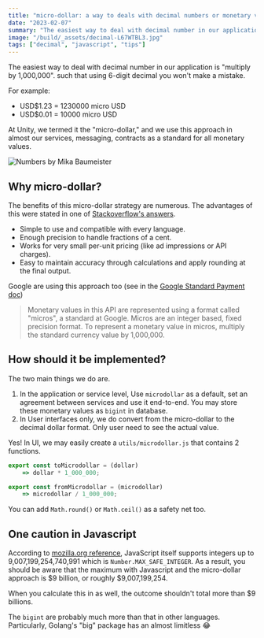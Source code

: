 ```yaml
---
title: "micro-dollar: a way to deals with decimal numbers or monetary values"
date: "2023-02-07"
summary: "The easiest way to deal with decimal number in our application is multiply by 1,000,000. such that using 6-digit decimal you won't make a mistake."
image: "/build/_assets/decimal-L67WTBL3.jpg"
tags: ["decimal", "javascript", "tips"]
---
```


The easiest way to deal with decimal number in our application is "multiply by 1,000,000". such that using 6-digit decimal you won't make a mistake.

For example:

- USD$1.23 = 1230000 micro USD
- USD$0.01 = 10000 micro USD

At Unity, we termed it the "micro-dollar," and we use this approach in almost our services, messaging, contracts as a standard for all monetary values.

![Numbers by Mika Baumeister](./decimal.jpg)

## Why micro-dollar?

The benefits of this micro-dollar strategy are numerous. The advantages of this were stated in one of [Stackoverflow's answers](https://stackoverflow.com/questions/15726535/which-datatype-should-be-used-for-currency/51238749#51238749).

- Simple to use and compatible with every language.
- Enough precision to handle fractions of a cent.
- Works for very small per-unit pricing (like ad impressions or API charges).
- Easy to maintain accuracy through calculations and apply rounding at the final output.

Google are using this approach too (see in the [Google Standard Payment doc](https://developers.google.com/standard-payments/reference/glossary#micros))

> Monetary values in this API are represented using a format called "micros", a standard at Google. Micros are an integer based, fixed precision format. To represent a monetary value in micros, multiply the standard currency value by 1,000,000.

## How should it be implemented?

The two main things we do are.

1. In the application or service level, Use `microdollar` as a default, set an agreement between services and use it end-to-end. You may store these monetary values as `bigint` in database.
2. In User interfaces only, we do convert from the micro-dollar to the decimal dollar format. Only user need to see the actual value.

Yes! In UI, we may easily create a `utils/microdollar.js` that contains 2 functions.

```js
export const toMicrodollar = (dollar)
    => dollar * 1_000_000;

export const fromMicrodollar = (microdollar)
    => microdollar / 1_000_000;
```

You can add `Math.round()` or `Math.ceil()` as a safety net too.

## One caution in Javascript

According to [mozilla.org reference](https://developer.mozilla.org/en-US/docs/Web/JavaScript/Reference/Global_Objects/BigInt),
JavaScript itself supports integers up to 9,007,199,254,740,991 which is `Number.MAX_SAFE_INTEGER`. As a result, you should be aware that the maximum with Javascript and the micro-dollar approach is $9 billion, or roughly $9,007,199,254.

When you calculate this in as well, the outcome shouldn't total more than $9 billions.

The `bigint` are probably much more than that in other languages. Particularly, Golang's "big" package has an almost limitless 😂
